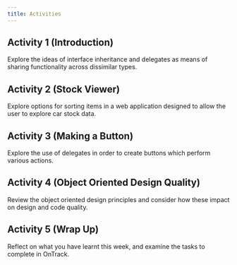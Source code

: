 ```yaml
---
title: Activities
---
```


## Activity 1 (Introduction)

Explore the ideas of interface inheritance and delegates as means of sharing functionality across dissimilar types.

## Activity 2 (Stock Viewer)

Explore options for sorting items in a web application designed to allow the user to explore car stock data.

## Activity 3 (Making a Button)

Explore the use of delegates in order to create buttons which perform various actions.

## Activity 4 (Object Oriented Design Quality)

Review the object oriented design principles and consider how these impact on design and code quality.

## Activity 5 (Wrap Up)

Reflect on what you have learnt this week, and examine the tasks to complete in OnTrack.
